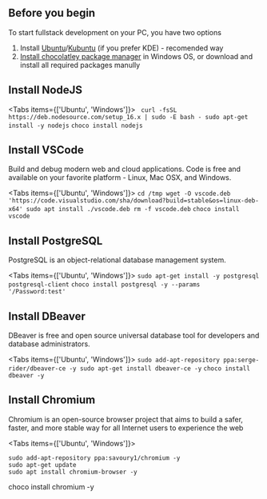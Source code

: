  
## Before you begin

To start fullstack development on your PC, you have two options

1. Install [Ubuntu](https://ubuntu.com/download)/[Kubuntu](https://kubuntu.org/getkubuntu/) (if you prefer KDE) - recomended way
2. [Install chocolatley package manager](https://chocolatey.org/install) in Windows OS, or download and install all required packages manully

## Install NodeJS

<Tabs items={['Ubuntu', 'Windows']}>
  <Tab>
    ``` 
    curl -fsSL https://deb.nodesource.com/setup_16.x | sudo -E bash -
    sudo apt-get install -y nodejs
    ```
  </Tab>
  <Tab>
    ```
    choco install nodejs
    ```
  </Tab>
</Tabs>

## Install VSCode

Build and debug modern web and cloud applications. Code is free and available on your favorite platform - Linux, Mac OSX, and Windows.

<Tabs items={['Ubuntu', 'Windows']}>
  <Tab>
    ```
    cd /tmp
    wget -O vscode.deb 'https://code.visualstudio.com/sha/download?build=stable&os=linux-deb-x64'
    sudo apt install ./vscode.deb
    rm -f vscode.deb
    ```
  </Tab>
  <Tab>
    ```
    choco install vscode
    ```
  </Tab>
</Tabs>

## Install PostgreSQL

PostgreSQL is an object-relational database management system.

<Tabs items={['Ubuntu', 'Windows']}>
  <Tab>
    ```
    sudo apt-get install -y postgresql postgresql-client
    ```
  </Tab>
  <Tab>
    ```
    choco install postgresql -y --params '/Password:test'
    ```
  </Tab>
</Tabs>

## Install DBeaver

DBeaver is free and open source universal database tool for developers and database administrators.

<Tabs items={['Ubuntu', 'Windows']}>
  <Tab>
    ```
    sudo add-apt-repository ppa:serge-rider/dbeaver-ce -y
    sudo apt-get install dbeaver-ce -y
    ```
  </Tab>
  <Tab>
    ```
    choco install dbeaver -y
    ```
  </Tab>
</Tabs>

## Install Chromium

Chromium is an open-source browser project that aims to build a safer, faster, and more stable way for all Internet users to experience the web

<Tabs items={['Ubuntu', 'Windows']}>
  <Tab>
  
    sudo add-apt-repository ppa:savoury1/chromium -y
    sudo apt-get update
    sudo apt install chromium-browser -y
  </Tab>
  <Tab>
   choco install chromium -y
  </Tab>
</Tabs>
